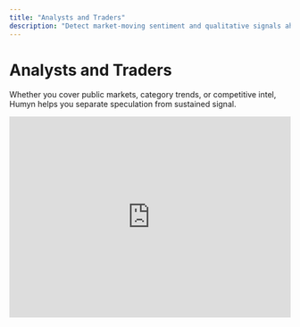 ```yaml
---
title: "Analysts and Traders"
description: "Detect market-moving sentiment and qualitative signals ahead of the curve."
---
```


# Analysts and Traders

Whether you cover public markets, category trends, or competitive intel, Humyn helps you separate speculation from sustained signal.

<iframe
  width="100%"
  height="360"
  src="https://www.youtube.com/embed/ESvZmdOJ5qk?si=HMG8SRFb_fLTHi5X"
  title="Humyn workflow for analysts and traders"
  frameBorder="0"
  allow="accelerometer; autoplay; clipboard-write; encrypted-media; gyroscope; picture-in-picture; web-share"
  referrerPolicy="strict-origin-when-cross-origin"
  allowFullScreen
  style={{ margin: "1.75rem 0", borderRadius: "1rem", boxShadow: "0 24px 60px rgba(15, 23, 42, 0.18)" }}
/>

## 1. Define the coverage universe

<Columns cols={2}>
  <Card title="Pick tickers or topics" icon="chart-line">
    List the symbols, categories, or product launches you want to monitor—e.g., `NVDA`, “AI productivity tools,” or “fintech onboarding.”
  </Card>
  <Card title="Identify community hubs" icon="people-group">
    Add the subreddits, Discords, and forums where your audience congregates. Prioritize channels with depth, not just volume.
  </Card>
</Columns>

## 2. Build a repeatable intake

| Cadence | Inputs | Notes |
| --- | --- | --- |
| Daily | High-impact news threads, price-move discussions, rumor mill posts. | Capture breaking sentiment. |
| Weekly | “State of the market” megathreads, founder AMAs, review roundups. | Track sustained narratives. |
| Monthly | Industry reports, conference chatter, macro discussions. | Contextualize long-term conviction. |

## 3. Surface leading indicators

- Use [Explore](/core-features/explore) to sort by keywords like “sell,” “switching,” or “lagging” to flag negative inflection points.  
- Watch mention frequency—spikes often pre-date interest from mainstream media or analysts.  
- Tag quotes with impact level (high/medium/low) to focus research time on the strongest signals.

<Callout>
Set up a `Watchlist` project for each sector and reuse the same keyword templates. Consistency makes quarter-over-quarter comparisons effortless.
</Callout>

## 4. Package insights for decision makers

1. Ask [Chat with Hue](/core-features/chat-with-hue) for a briefing that answers “What changed in the last 7 days?”  
2. Pull top quotes into your market note or internal Slack digest—keep the original community voice intact.  
3. Translate qualitative shifts into actions (“raise risk flag,” “add to diligence backlog,” “monitor again next week”).

## 5. Validate and archive

- Compare Humyn sentiment with price, funnel, or usage metrics to cross-check the signal.  
- Bookmark critical quotes inside Humyn so you can cite them in future investment memos.  
- Archive each cycle’s findings in your research repository for pattern matching later.

<Tip>
If you support multiple teams (finance, product, strategy), create separate views per stakeholder so each receives the angle that matters most.
</Tip>

<Callout>
Pair this analysis with [Metrics](/core-features/metrics) and the [Dashboard](/core-features/dashboard) to give traders and executives the quantitative snapshot that backs your qualitative read.
</Callout>
